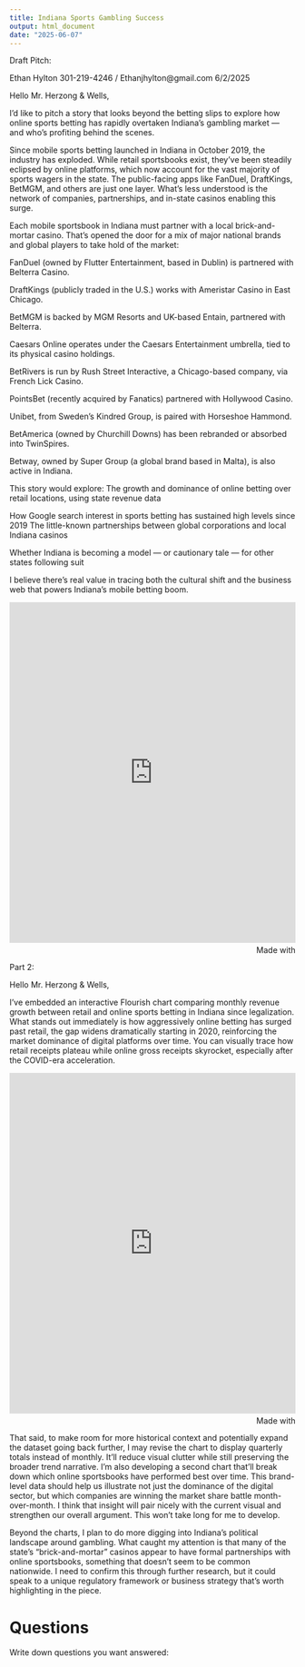 ```yaml
---
title: Indiana Sports Gambling Success
output: html_document
date: "2025-06-07"
---
```



Draft Pitch:

Ethan Hylton
301-219-4246 / Ethanjhylton@gmail.com
6/2/2025

Hello Mr. Herzong & Wells,

I’d like to pitch a story that looks beyond the betting slips to explore how online sports betting has rapidly overtaken Indiana’s gambling market — and who’s profiting behind the scenes.

Since mobile sports betting launched in Indiana in October 2019, the industry has exploded. While retail sportsbooks exist, they’ve been steadily eclipsed by online platforms, which now account for the vast majority of sports wagers in the state. The public-facing apps like FanDuel, DraftKings, BetMGM, and others are just one layer. What’s less understood is the network of companies, partnerships, and in-state casinos enabling this surge.

Each mobile sportsbook in Indiana must partner with a local brick-and-mortar casino. That’s opened the door for a mix of major national brands and global players to take hold of the market:

FanDuel (owned by Flutter Entertainment, based in Dublin) is partnered with Belterra Casino.

DraftKings (publicly traded in the U.S.) works with Ameristar Casino in East Chicago.

BetMGM is backed by MGM Resorts and UK-based Entain, partnered with Belterra.

Caesars Online operates under the Caesars Entertainment umbrella, tied to its physical casino holdings.

BetRivers is run by Rush Street Interactive, a Chicago-based company, via French Lick Casino.

PointsBet (recently acquired by Fanatics) partnered with Hollywood Casino.

Unibet, from Sweden’s Kindred Group, is paired with Horseshoe Hammond.

BetAmerica (owned by Churchill Downs) has been rebranded or absorbed into TwinSpires.

Betway, owned by Super Group (a global brand based in Malta), is also active in Indiana.
	

This story would explore:
The growth and dominance of online betting over retail locations, using state revenue data


How Google search interest in sports betting has sustained high levels since 2019
The little-known partnerships between global corporations and local Indiana casinos


Whether Indiana is becoming a model — or cautionary tale — for other states following suit


I believe there’s real value in tracing both the cultural shift and the business web that powers Indiana’s mobile betting boom.

<iframe src='https://flo.uri.sh/visualisation/23600704/embed' title='Interactive or visual content' class='flourish-embed-iframe' frameborder='0' scrolling='no' style='width:100%;height:600px;' sandbox='allow-same-origin allow-forms allow-scripts allow-downloads allow-popups allow-popups-to-escape-sandbox allow-top-navigation-by-user-activation'></iframe><div style='width:100%!;margin-top:4px!important;text-align:right!important;'><a class='flourish-credit' href='https://public.flourish.studio/visualisation/23600704/?utm_source=embed&utm_campaign=visualisation/23600704' target='_top' style='text-decoration:none!important'><img alt='Made with Flourish' src='https://public.flourish.studio/resources/made_with_flourish.svg' style='width:105px!important;height:16px!important;border:none!important;margin:0!important;'> </a></div>

Part 2:

Hello Mr. Herzong & Wells,

I’ve embedded an interactive Flourish chart comparing monthly revenue growth between retail and online sports betting in Indiana since legalization. What stands out immediately is how aggressively online betting has surged past retail, the gap widens dramatically starting in 2020, reinforcing the market dominance of digital platforms over time. You can visually trace how retail receipts plateau while online gross receipts skyrocket, especially after the COVID-era acceleration.

<iframe src='https://flo.uri.sh/visualisation/23636754/embed' title='Interactive or visual content' class='flourish-embed-iframe' frameborder='0' scrolling='no' style='width:100%;height:600px;' sandbox='allow-same-origin allow-forms allow-scripts allow-downloads allow-popups allow-popups-to-escape-sandbox allow-top-navigation-by-user-activation'></iframe><div style='width:100%!;margin-top:4px!important;text-align:right!important;'><a class='flourish-credit' href='https://public.flourish.studio/visualisation/23636754/?utm_source=embed&utm_campaign=visualisation/23636754' target='_top' style='text-decoration:none!important'><img alt='Made with Flourish' src='https://public.flourish.studio/resources/made_with_flourish.svg' style='width:105px!important;height:16px!important;border:none!important;margin:0!important;'> </a></div>


That said, to make room for more historical context and potentially expand the dataset going back further, I may revise the chart to display quarterly totals instead of monthly. It’ll reduce visual clutter while still preserving the broader trend narrative.
I’m also developing a second chart that’ll break down which online sportsbooks have performed best over time. This brand-level data should help us illustrate not just the dominance of the digital sector, but which companies are winning the market share battle month-over-month. I think that insight will pair nicely with the current visual and strengthen our overall argument. This won’t take long for me to develop. 

Beyond the charts, I plan to do more digging into Indiana’s political landscape around gambling. What caught my attention is that many of the state’s “brick-and-mortar” casinos appear to have formal partnerships with online sportsbooks, something that doesn’t seem to be common nationwide. I need to confirm this through further research, but it could speak to a unique regulatory framework or business strategy that’s worth highlighting in the piece.





    

# Questions 

Write down questions you want answered:


